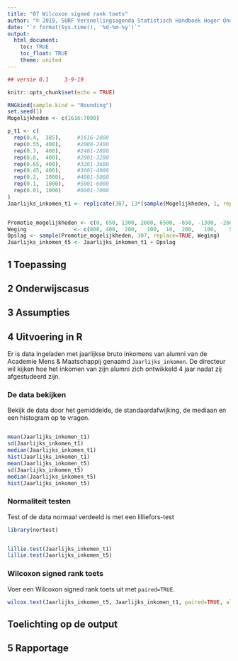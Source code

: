 ```yaml
---
title: "07 Wilcoxon signed rank toets"
author: "© 2019, SURF Versnellingsagenda Statistisch Handboek Hoger Onderwijs"
date: "`r format(Sys.time(), '%d-%m-%y')`"
output: 
  html_document:
    toc: TRUE
    toc_float: TRUE
    theme: united
---
```


<style>
  .col2 {
    columns: 2 200px;
    -webkit-columns: 2 200px;
    -moz-columns: 2 200px;
  }
</style>

``` r
## versie 0.1     3-9-19
```

```r
knitr::opts_chunk$set(echo = TRUE)
```

```r
RNGkind(sample.kind = "Rounding")
set.seed(1)
Mogelijkheden <- c(1616:7000)

p_t1 <- c(
  rep(0.4,  385),     #1616-2000
  rep(0.55, 400),     #2000-2400
  rep(0.7,  400),     #2401-2800
  rep(0.8,  400),     #2801-3200
  rep(0.65, 400),     #3201-3600
  rep(0.45, 400),     #3601-4000
  rep(0.2,  1000),    #4001-5000
  rep(0.1,  1000),    #5001-6000
  rep(0.01, 1000)     #6001-7000
)
Jaarlijks_inkomen_t1 <- replicate(307, 13*(sample(Mogelijkheden, 1, replace=TRUE, p_t1)))


Promotie_mogelijkheden <- c(0, 650, 1300, 2600, 6500, -650, -1300, -2600)
Weging               <- c(800, 400,  200,   100,  10,  200,   100,    50)
Opslag <- sample(Promotie_mogelijkheden, 307, replace=TRUE, Weging)
Jaarlijks_inkomen_t5 <- Jaarlijks_inkomen_t1 + Opslag
```

## 1 Toepassing

## 2 Onderwijscasus

## 3 Assumpties

## 4 Uitvoering in R
Er is data ingeladen met jaarlijkse bruto inkomens van alumni van de Academie Mens & Maatschappij genaamd `Jaarlijks_inkomen`. De directeur wil kijken hoe het inkomen van zijn alumni zich ontwikkeld 4 jaar nadat zij afgestudeerd zijn.

### De data bekijken
Bekijk de data door het gemiddelde, de standaardafwijking, de mediaan en een histogram op te vragen.

<div class="col2">
```r
mean(Jaarlijks_inkomen_t1)
sd(Jaarlijks_inkomen_t1)
median(Jaarlijks_inkomen_t1)
hist(Jaarlijks_inkomen_t1)
mean(Jaarlijks_inkomen_t5)
sd(Jaarlijks_inkomen_t5)
median(Jaarlijks_inkomen_t5)
hist(Jaarlijks_inkomen_t5)
```
</div>

### Normaliteit testen
Test of de data normaal verdeeld is met een lilliefors-test
```r
library(nortest)
```
<div class="col2">
```r
lillie.test(Jaarlijks_inkomen_t1)
lillie.test(Jaarlijks_inkomen_t5)
```
</div>

### Wilcoxon signed rank toets
Voer een Wilcoxon signed rank toets uit met `paired=TRUE`.
```r
wilcox.test(Jaarlijks_inkomen_t5, Jaarlijks_inkomen_t1, paired=TRUE, alternative = "greater")
```

## Toelichting op de output

## 5 Rapportage

